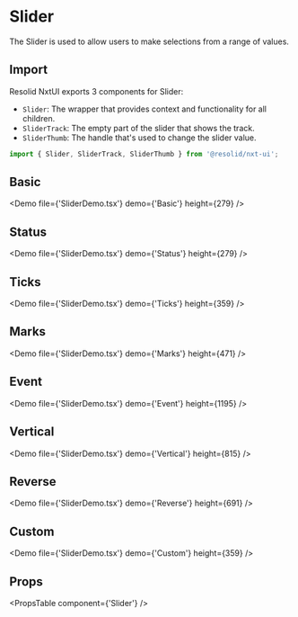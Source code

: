 # Slider

The Slider is used to allow users to make selections from a range of values.

## Import

Resolid NxtUI exports 3 components for Slider:

- `Slider`: The wrapper that provides context and functionality for all children.
- `SliderTrack`: The empty part of the slider that shows the track.
- `SliderThumb`: The handle that's used to change the slider value.

```javascript
import { Slider, SliderTrack, SliderThumb } from '@resolid/nxt-ui';
```

## Basic

<Demo file={'SliderDemo.tsx'} demo={'Basic'} height={279} />

## Status

<Demo file={'SliderDemo.tsx'} demo={'Status'} height={279} />

## Ticks

<Demo file={'SliderDemo.tsx'} demo={'Ticks'} height={359} />

## Marks

<Demo file={'SliderDemo.tsx'} demo={'Marks'} height={471} />

## Event

<Demo file={'SliderDemo.tsx'} demo={'Event'} height={1195} />

## Vertical

<Demo file={'SliderDemo.tsx'} demo={'Vertical'} height={815} />

## Reverse

<Demo file={'SliderDemo.tsx'} demo={'Reverse'} height={691} />

## Custom

<Demo file={'SliderDemo.tsx'} demo={'Custom'} height={359} />

## Props

<PropsTable component={'Slider'} />
